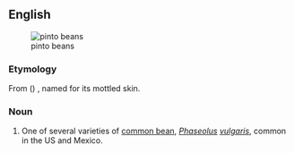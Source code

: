 ==English==
[[File:Pinto bean.jpg|thumb|pinto beans]]
===Etymology===
From {{etyl|es}} ({{term|frijol||lang=es|bean}}) {{term|pinto||lang=es|painted}}, named for its mottled skin.

===Noun===
{{en-noun|sg=[[pinto]] [[bean]]}}

# {{US|usually in plural}} One of several varieties of [[common bean]], ''[[Phaseolus]] [[vulgaris]]'', common in the US and Mexico.